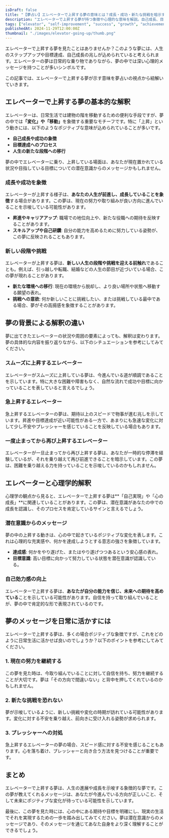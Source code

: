 ```yaml
---
isDraft: false
title: "【夢占い】エレベーターで上昇する夢の意味とは？成長・成功・新たな挑戦を暗示する心のメッセージを徹底解説"
description: "エレベーターで上昇する夢が持つ象徴や心理的な意味を解説。自己成長、目標達成、人生のステップアップなど、夢が伝えるポジティブなメッセージに迫ります。"
tags: ["elevator", "self-improvement", "success", "growth", "achievement", "change", "goal-achievement"]
publishedAt: 2024-11-29T12:00:00Z
thumbnail: "./images/elevator-going-up/thumb.png"
---
```


エレベーターで上昇する夢を見たことはありませんか？このような夢には、人生のステップアップや目標達成、自己成長の兆しが込められていると考えられます。エレベーターの夢は日常的な乗り物でありながら、夢の中では深い心理的メッセージを持つことが多いシンボルです。

この記事では、エレベーターで上昇する夢が示す意味を夢占いの視点から紐解いていきます。

<TableOfContents />

<AdUnit />

## エレベーターで上昇する夢の基本的な解釈

エレベーターは、日常生活では建物の階を移動するための便利な手段ですが、夢の中では<strong>「変化」や「移動」</strong>を象徴する重要なモチーフです。特に「上昇」という動きには、以下のようなポジティブな意味が込められていることが多いです。

- **自己成長や成功の象徴**
- **目標達成へのプロセス**
- **人生の新たな段階への移行**

夢の中でエレベーターに乗り、上昇している場面は、あなたが現在置かれている状況や目指している目標についての潜在意識からのメッセージかもしれません。

### 成長や成功を象徴

エレベーターが上昇する様子は、<strong>あなたの人生が前進し、成長していることを象徴</strong>する場合があります。この夢は、現在の努力や取り組みが良い方向に進んでいることを示唆している可能性があります。

- **昇進やキャリアアップ**: 職場での地位向上や、新たな役職への期待を反映することがあります。
- **スキルアップや自己研鑽**: 自分の能力を高めるために努力している姿勢が、この夢に反映されることもあります。

### 新しい段階や挑戦

エレベーターが上昇する夢は、<strong>新しい人生の段階や挑戦を迎える前触れ</strong>であることも。例えば、引っ越しや転職、結婚などの人生の節目が近づいている場合、この夢が現れることがあります。

- **新たな環境への移行**: 現在の環境から脱却し、より良い場所や状態へ移動する願望の表れ。
- **挑戦への意欲**: 何か新しいことに挑戦したい、または挑戦している最中である場合、夢がその高揚感を象徴することがあります。

<AdUnit />

## 夢の背景による解釈の違い

夢に出てきたエレベーターの状況や周囲の要素によっても、解釈は変わります。夢の具体的な内容を振り返りながら、以下のシチュエーションを参考にしてみてください。

### スムーズに上昇するエレベーター

エレベーターがスムーズに上昇している夢は、今進んでいる道が順調であることを示しています。特に大きな困難や障害もなく、自然な流れで成功や目標に向かっていることを表していると言えるでしょう。

### 急上昇するエレベーター

急上昇するエレベーターの夢は、期待以上のスピードで物事が進む兆しを示しています。昇進や目標達成が近い可能性がある一方で、あまりにも急速な変化に対して少し不安やプレッシャーを感じていることを反映している場合もあります。

### 一度止まってから再び上昇するエレベーター

エレベーターが一旦止まってから再び上昇する夢は、あなたが一時的な停滞を経験しているが、それを乗り越えて再び前進できることを暗示しています。この夢は、困難を乗り越える力を持っていることを示唆しているのかもしれません。

<AdUnit />

## エレベーターと心理学的解釈

心理学の観点から見ると、エレベーターで上昇する夢は**「自己実現」や「心の成長」**に関連していることがあります。この夢は、潜在意識があなたの中での成長を認識し、そのプロセスを肯定しているサインと言えるでしょう。

### 潜在意識からのメッセージ

夢の中の上昇する動きは、心の中で起きているポジティブな変化を表します。これは心理的な充実感や、何かを達成しようとする意志の強さを象徴しています。

- **達成感**: 何かをやり遂げた、またはやり遂げつつあるという安心感の表れ。
- **目標意識**: 高い目標に向かって努力している状態を潜在意識が認識している。

### 自己効力感の向上

エレベーターで上昇する夢は、<strong>あなたが自分の能力を信じ、未来への期待を高めている</strong>ことを示している可能性があります。自信を持って取り組んでいることが、夢の中で肯定的な形で表現されているのです。

<AdUnit />

## 夢のメッセージを日常に活かすには

エレベーターで上昇する夢は、多くの場合ポジティブな象徴ですが、これをどのように日常生活に活かせば良いのでしょうか？以下のポイントを参考にしてみてください。

### 1. 現在の努力を継続する

この夢を見た時は、今取り組んでいることに対して自信を持ち、努力を継続することが大切です。夢は「その方向で間違いない」と背中を押してくれているのかもしれません。

### 2. 新たな挑戦を恐れない

夢が示唆しているように、新しい挑戦や変化の時期が訪れている可能性があります。変化に対する不安を乗り越え、前向きに受け入れる姿勢が求められます。

### 3. プレッシャーへの対処

急上昇するエレベーターの夢の場合、スピード感に対する不安を感じることもあります。心を落ち着け、プレッシャーと向き合う方法を見つけることが重要です。

<AdUnit />

## まとめ

エレベーターで上昇する夢は、人生の進展や成長を示唆する象徴的な夢です。この夢が教えてくれるメッセージは、あなたが今進んでいる方向が正しいこと、そして未来にポジティブな変化が待っている可能性を示しています。

最後に、この夢を見た時には、心の中にある期待や目標を明確にし、現実の生活でそれを実現するための一歩を踏み出してみてください。夢は潜在意識からのメッセージであり、そのメッセージを通じてあなた自身をより深く理解することができるでしょう。
